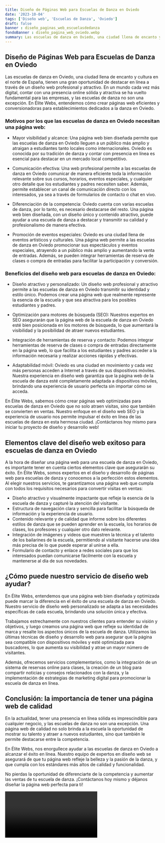 ```yaml
---
title: Diseño de Páginas Web para Escuelas de Danza en Oviedo
date: '2023-10-04'
tags: ['Diseño web', 'Escuelas de Danza', 'Oviedo']
draft: false
banner : diseño_paginas_web_escuelasdedanza
fondoBanner : diseño_pagina_web_oviedo.webp
summary: Las escuelas de danza en Oviedo, una ciudad llena de encanto y cultura en el norte de España, tienen una gran oportunidad de destacar en línea a través de un diseño web profesional y atractivo. En un mundo cada vez más digital, contar con una presencia online sólida y atractiva se ha vuelto fundamental para las empresas, y las escuelas de danza no son una excepción. En Élite Webs, entendemos cómo crear páginas web eficientes y conversionadoras para establecimientos dedicados a la danza en Oviedo.
---
```


## Diseño de Páginas Web para Escuelas de Danza en Oviedo

Las escuelas de danza en Oviedo, una ciudad llena de encanto y cultura en el norte de España, tienen una gran oportunidad de destacar en línea a través de un diseño web profesional y atractivo. En un mundo cada vez más digital, contar con una presencia online sólida y atractiva se ha vuelto fundamental para las empresas, y las escuelas de danza no son una excepción. En Élite Webs, entendemos cómo crear páginas web eficientes y conversionadoras para establecimientos dedicados a la danza en Oviedo.

### Motivos por los que las escuelas de danza en Oviedo necesitan una página web:

- Mayor visibilidad y alcance: Una página web bien diseñada permite que las escuelas de danza en Oviedo lleguen a un público más amplio y atraigan a estudiantes tanto locales como internacionales. Oviedo es conocida por su tradición de danza y contar con presencia en línea es esencial para destacar en un mercado local competitivo.

- Comunicación efectiva: Una web profesional permite a las escuelas de danza en Oviedo comunicar de manera eficiente toda la información relevante sobre sus cursos, horarios, eventos especiales, y cualquier otro detalle que los estudiantes y padres necesiten saber. Además, permite establecer un canal de comunicación directo con los interesados, ya sea a través de formularios de contacto o chat en vivo.

- Diferenciación de la competencia: Oviedo cuenta con varias escuelas de danza, por lo tanto, es necesario destacarse del resto. Una página web bien diseñada, con un diseño único y contenido atractivo, puede ayudar a una escuela de danza a destacar y transmitir su calidad y profesionalismo de manera efectiva.

- Promoción de eventos especiales: Oviedo es una ciudad llena de eventos artísticos y culturales. Una página web permite a las escuelas de danza en Oviedo promocionar sus espectáculos y eventos especiales, atrayendo a un público más amplio y aumentando la venta de entradas. Además, se pueden integrar herramientas de reserva de clases o compra de entradas para facilitar la participación y conversión.

### Beneficios del diseño web para escuelas de danza en Oviedo:

- Diseño atractivo y personalizado: Un diseño web profesional y atractivo permite a las escuelas de danza en Oviedo transmitir su identidad y estilo único. Podemos crear una página web que realmente represente la esencia de la escuela y que sea atractiva para los posibles estudiantes y padres.

- Optimización para motores de búsqueda (SEO): Nuestros expertos en SEO asegurarán que la página web de la escuela de danza en Oviedo esté bien posicionada en los motores de búsqueda, lo que aumentará la visibilidad y la posibilidad de atraer nuevos estudiantes.

- Integración de herramientas de reserva y contacto: Podemos integrar herramientas de reserva de clases o compra de entradas directamente en la página web, lo que facilita a los estudiantes y padres acceder a la información necesaria y realizar acciones rápidas y efectivas.

- Adaptabilidad móvil: Oviedo es una ciudad en movimiento y cada vez más personas acceden a Internet a través de sus dispositivos móviles. Nuestra experiencia en diseño web garantiza que la página web de la escuela de danza esté completamente adaptada a dispositivos móviles, brindando una experiencia de usuario perfecta sin importar cómo se acceda.

En Élite Webs, sabemos cómo crear páginas web optimizadas para escuelas de danza en Oviedo que no solo atraen visitas, sino que también se convierten en ventas. Nuestro enfoque en el diseño web SEO y la experiencia de usuario nos permite impulsar el éxito en línea de las escuelas de danza en esta hermosa ciudad. ¡Contáctanos hoy mismo para iniciar tu proyecto de diseño y desarrollo web!


<GifSeo />

<Cta />

## Elementos clave del diseño web exitoso para escuelas de danza en Oviedo

A la hora de diseñar una página web para una escuela de danza en Oviedo, es importante tener en cuenta ciertos elementos clave que asegurarán su éxito. En Élite Webs, somos expertos en el diseño y desarrollo de páginas web para escuelas de danza y conocemos a la perfección estos elementos. Al elegir nuestros servicios, te garantizamos una página web que cumpla con todos los requisitos necesarios para convertir visitas en ventas:

- Diseño atractivo y visualmente impactante que refleje la esencia de la escuela de danza y capturé la atención del visitante.
- Estructura de navegación clara y sencilla para facilitar la búsqueda de información y la experiencia de usuario.
- Contenido relevante y de calidad que informe sobre los diferentes estilos de danza que se pueden aprender en la escuela, los horarios de clases, los profesores y cualquier otro dato relevante.
- Integración de imágenes y videos que muestren la técnica y el talento de los bailarines de la escuela, permitiendo al visitante hacerse una idea más precisa de lo que puede esperar al unirse a ella.
- Formulario de contacto y enlace a redes sociales para que los interesados puedan comunicarse fácilmente con la escuela y mantenerse al día de sus novedades.

## ¿Cómo puede nuestro servicio de diseño web ayudar?

En Élite Webs, entendemos que una página web bien diseñada y optimizada puede marcar la diferencia en el éxito de una escuela de danza en Oviedo. Nuestro servicio de diseño web personalizado se adapta a las necesidades específicas de cada escuela, brindando una solución única y efectiva.

Trabajamos estrechamente con nuestros clientes para entender su visión y objetivos, y luego creamos una página web que refleje su identidad de marca y resalte los aspectos únicos de la escuela de danza. Utilizamos las últimas técnicas de diseño y desarrollo web para asegurar que la página sea compatible con dispositivos móviles y esté optimizada para buscadores, lo que aumenta su visibilidad y atrae un mayor número de visitantes.

Además, ofrecemos servicios complementarios, como la integración de un sistema de reservas online para clases, la creación de un blog para compartir noticias y consejos relacionados con la danza, y la implementación de estrategias de marketing digital para promocionar la escuela de danza en línea.

## Conclusión: la importancia de tener una página web de calidad

En la actualidad, tener una presencia en línea sólida es imprescindible para cualquier negocio, y las escuelas de danza no son una excepción. Una página web de calidad no solo brinda a la escuela la oportunidad de mostrar su talento y atraer a nuevos estudiantes, sino que también le permite destacarse entre la competencia.

En Élite Webs, nos enorgullece ayudar a las escuelas de danza en Oviedo a alcanzar el éxito en línea. Nuestro equipo de expertos en diseño web se asegurará de que tu página web refleje la belleza y la pasión de la danza, y que cumpla con los estándares más altos de calidad y funcionalidad.

No pierdas la oportunidad de diferenciarte de la competencia y aumentar las ventas de tu escuela de danza. ¡Contáctanos hoy mismo y déjanos diseñar la página web perfecta para ti!

<Video />

<CtaBot job='Escuelas de Danza' city='Oviedo'/>

<Gmaps query='Oviedo+españa+maps' />